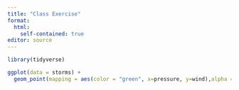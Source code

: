 ```yaml
---
title: "Class Exercise"
format:
  html:
    self-contained: true
editor: source
---
```


```r
library(tidyverse)
```

```r
ggplot(data = storms) +
  geom_point(mapping = aes(color = "green", x=pressure, y=wind),alpha = 0.2)
```
